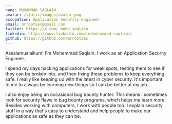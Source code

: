 ```yaml
---
name: MOHAMMAD SAQLAIN
avatar: /static/images/avatar.png
occupation: Application Security Engineer
email: mrrootsec@gmail.com
twitter: https://x.com/_mohd_saqlain
linkedin: https://www.linkedin.com/in/mohammad-saqlain/
github: https://github.com/mrrootsec
---
```



Assalamualaikum! I'm Mohammad Saqlain. I work as an Application Security Engineer.

I spend my days hacking applications for weak spots, testing them to see if they can be broken into, and then fixing these problems to keep everything safe. 
I really like keeping up with the latest in cyber security. It's important to me to always be learning new things so I can be better at my job.

I also enjoy being an occasional bug bounty hunter. This means I sometimes look for security flaws in bug bounty programs, which helps me learn more.
Besides working with computers, I work with people too. I explain security stuff in a way that's easy to understand and help people to make our applications as safe as they can be.
